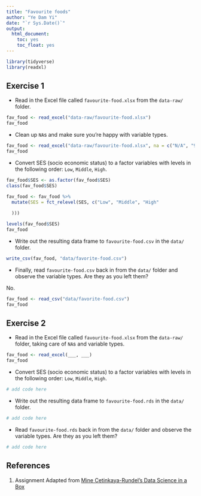 ```yaml
---
title: "Favourite foods"
author: "Ye Dam Yi"
date: "`r Sys.Date()`"
output: 
  html_document: 
    toc: yes
    toc_float: yes
---
```


```r
library(tidyverse)
library(readxl)
```

## Exercise 1

* Read in the Excel file called `favourite-food.xlsx` from the `data-raw/` folder.

```r
fav_food <- read_excel("data-raw/favourite-food.xlsx")
fav_food
```

* Clean up `NA`s and make sure you're happy with variable types.

```r
fav_food <- read_excel("data-raw/favourite-food.xlsx", na = c("N/A", "99999","five"))
fav_food 
```

* Convert SES (socio economic status) to a factor variables with levels in the 
following order: `Low`, `Middle`, `High`.

```r
fav_food$SES <- as.factor(fav_food$SES)
class(fav_food$SES)

fav_food <- fav_food %>% 
  mutate(SES = fct_relevel(SES, c("Low", "Middle", "High"
    
  )))

levels(fav_food$SES)
fav_food

```

* Write out the resulting data frame to `favourite-food.csv` in the `data/` folder.

```r
write_csv(fav_food, "data/favorite-food.csv")
```

* Finally, read `favourite-food.csv` back in from the `data/` folder and 
observe the variable types. Are they as you left them? 

No.  

```r
fav_food <- read_csv("data/favorite-food.csv")
fav_food
```

## Exercise 2

* Read in the Excel file called `favourite-food.xlsx` from the `data-raw/` folder, 
taking care of `NA`s and variable types.

```r
fav_food <- read_excel(___, ___)
fav_food 
```

* Convert SES (socio economic status) to a factor variables with levels in the 
following order: `Low`, `Middle`, `High`.

```r
# add code here
```

* Write out the resulting data frame to `favourite-food.rds` in the `data/` folder.

```r
# add code here
```

* Read `favourite-food.rds` back in from the `data/` folder and observe the 
variable types. Are they as you left them?

```r
# add code here
```

## References {#references}
1. Assignment Adapted from [Mine Cetinkaya-Rundel's Data Science in a Box](https://github.com/rstudio-education/datascience-box)